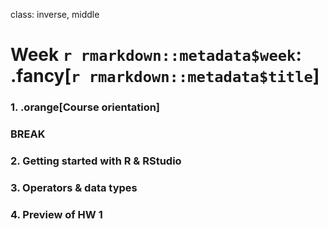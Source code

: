 
class: inverse, middle

# Week `r rmarkdown::metadata$week`: .fancy[`r rmarkdown::metadata$title`]

### 1. .orange[Course orientation]

### BREAK

### 2. Getting started with R & RStudio
### 3. Operators & data types
### 4. Preview of HW 1
